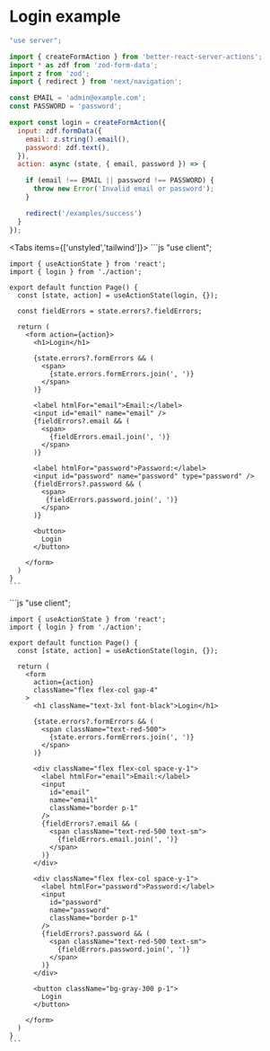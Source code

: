 
# Login example

```js
"use server";

import { createFormAction } from 'better-react-server-actions';
import * as zdf from 'zod-form-data';
import z from 'zod';
import { redirect } from 'next/navigation';

const EMAIL = 'admin@example.com';
const PASSWORD = 'password';

export const login = createFormAction({
  input: zdf.formData({
    email: z.string().email(),
    password: zdf.text(),
  }),
  action: async (state, { email, password }) => {

    if (email !== EMAIL || password !== PASSWORD) {
      throw new Error('Invalid email or password');
    }

    redirect('/examples/success')
  }
});

```

<Tabs items={['unstyled','tailwind']}>
  <Tab>
    ```js
    "use client";

    import { useActionState } from 'react';
    import { login } from './action';

    export default function Page() {
      const [state, action] = useActionState(login, {});

      const fieldErrors = state.errors?.fieldErrors;

      return (
        <form action={action}>
          <h1>Login</h1>

          {state.errors?.formErrors && (
            <span>
              {state.errors.formErrors.join(', ')}
            </span>
          )}

          <label htmlFor="email">Email:</label>
          <input id="email" name="email" />
          {fieldErrors?.email && (
            <span>
              {fieldErrors.email.join(', ')}
            </span>
          )}

          <label htmlFor="password">Password:</label>
          <input id="password" name="password" type="password" />
          {fieldErrors?.password && (
            <span>
             {fieldErrors.password.join(', ')}
            </span>
          )}

          <button>
            Login
          </button>

        </form>
      )
    }
    ```
  </Tab>
  <Tab>
    ```js
    "use client";

    import { useActionState } from 'react';
    import { login } from './action';

    export default function Page() {
      const [state, action] = useActionState(login, {});

      return (
        <form 
          action={action} 
          className="flex flex-col gap-4"
        >
          <h1 className="text-3xl font-black">Login</h1>

          {state.errors?.formErrors && (
            <span className="text-red-500">
              {state.errors.formErrors.join(', ')}
            </span>
          )}

          <div className="flex flex-col space-y-1">
            <label htmlFor="email">Email:</label>
            <input 
              id="email" 
              name="email" 
              className="border p-1" 
            />
            {fieldErrors?.email && (
              <span className="text-red-500 text-sm">
                {fieldErrors.email.join(', ')}
              </span>
            )}
          </div>

          <div className="flex flex-col space-y-1">
            <label htmlFor="password">Password:</label>
            <input 
              id="password" 
              name="password" 
              className="border p-1" 
            />
            {fieldErrors?.password && (
              <span className="text-red-500 text-sm">
                {fieldErrors.password.join(', ')}
              </span>
            )}
          </div>

          <button className="bg-gray-300 p-1">
            Login
          </button>

        </form>
      )
    }
    ```
  </Tab>
</Tabs>


